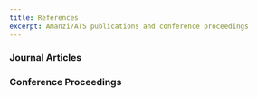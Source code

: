 ```yaml
---
title: References
excerpt: Amanzi/ATS publications and conference proceedings
---
```




<PageHeader 
  heading="References"
  lead="Amanzi/ATS publications and conference proceedings"
/>

<Section>
<Div style={{maxWidth: ["none", "none", "60%"]}}>

### Journal Articles

<BibTex bibInput={bib1} template="harvard1" />

### Conference Proceedings

<BibTex bibInput={bib2} template="harvard1" />

</Div>
</Section>